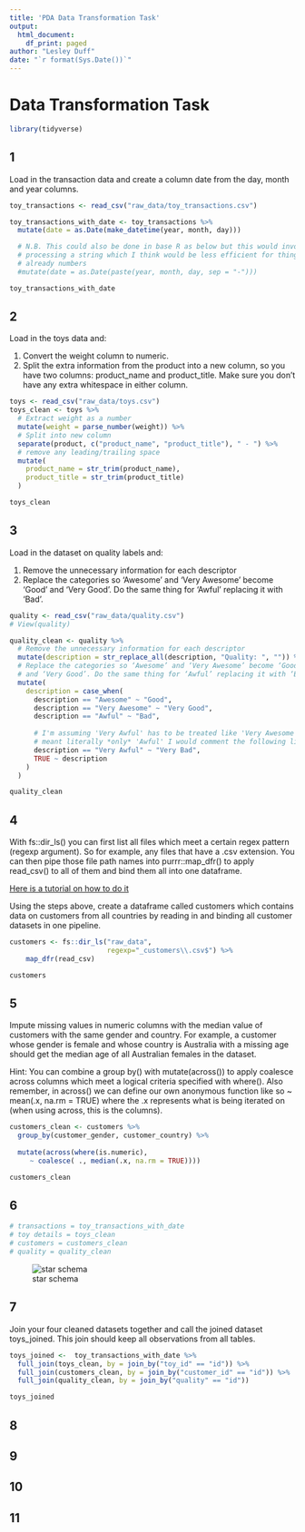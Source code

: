 ```yaml
---
title: 'PDA Data Transformation Task'
output:
  html_document:
    df_print: paged
author: "Lesley Duff"
date: "`r format(Sys.Date())`"
---
```

# Data Transformation Task
```r
library(tidyverse)
```

## 1
Load in the transaction data and create a column date from the day, month and year columns.
```r
toy_transactions <- read_csv("raw_data/toy_transactions.csv")

toy_transactions_with_date <- toy_transactions %>%
  mutate(date = as.Date(make_datetime(year, month, day)))

  # N.B. This could also be done in base R as below but this would involve 
  # processing a string which I think would be less efficient for things 
  # already numbers
  #mutate(date = as.Date(paste(year, month, day, sep = "-")))

toy_transactions_with_date
```
## 2
Load in the toys data and:

1. Convert the weight column to numeric.
2. Split the extra information from the product into a new column, so you have two columns: product_name and product_title. Make sure you don’t have any extra whitespace in either column.

```r
toys <- read_csv("raw_data/toys.csv")
toys_clean <- toys %>%
  # Extract weight as a number
  mutate(weight = parse_number(weight)) %>%
  # Split into new column
  separate(product, c("product_name", "product_title"), " - ") %>%
  # remove any leading/trailing space
  mutate(
    product_name = str_trim(product_name),
    product_title = str_trim(product_title)
  )

toys_clean
```

## 3
Load in the dataset on quality labels and:

1. Remove the unnecessary information for each descriptor
2. Replace the categories so ‘Awesome’ and ‘Very Awesome’ become ‘Good’ and 
‘Very Good’. Do the same thing for ‘Awful’ replacing it with ‘Bad’.
```r
quality <- read_csv("raw_data/quality.csv")
# View(quality)

quality_clean <- quality %>%
  # Remove the unnecessary information for each descriptor
  mutate(description = str_replace_all(description, "Quality: ", "")) %>%
  # Replace the categories so ‘Awesome’ and ‘Very Awesome’ become ‘Good’
  # and ‘Very Good’. Do the same thing for ‘Awful’ replacing it with ‘Bad
  mutate(
    description = case_when(
      description == "Awesome" ~ "Good",
      description == "Very Awesome" ~ "Very Good",
      description == "Awful" ~ "Bad",
      
      # I'm assuming 'Very Awful' has to be treated like 'Very Awesome' but if
      # meant literally *only* 'Awful' I would comment the following line out
      description == "Very Awful" ~ "Very Bad",
      TRUE ~ description
    )
  )

quality_clean
```

## 4
With fs::dir_ls() you can first list all files which meet a certain regex pattern (regexp argument). So for example, any files that have a .csv extension. You can then pipe those file path names into purrr::map_dfr() to apply read_csv() to all of them and bind them all into one dataframe.

[Here is a tutorial on how to do it](https://www.gerkelab.com/blog/2018/09/import-directory-csv-purrr-readr)

Using the steps above, create a dataframe called customers which contains data on customers from all countries by reading in and binding all customer datasets in one pipeline.

```r

customers <- fs::dir_ls("raw_data", 
                        regexp="_customers\\.csv$") %>% 
    map_dfr(read_csv)

customers 
```

## 5
Impute missing values in numeric columns with the median value of customers with the same gender and country. For example, a customer whose gender is female and whose country is Australia with a missing age should get the median age of all Australian females in the dataset.

Hint: You can combine a group by() with mutate(across()) to apply coalesce across columns which meet a logical criteria specified with where(). Also remember, in across() we can define our own anonymous function like so ~ mean(.x, na.rm = TRUE) where the .x represents what is being iterated on (when using across, this is the columns).

```r
customers_clean <- customers %>% 
  group_by(customer_gender, customer_country) %>% 
  
  mutate(across(where(is.numeric),
     ~ coalesce( ., median(.x, na.rm = TRUE)))) 

customers_clean
```

## 6
```r
# transactions = toy_transactions_with_date
# toy details = toys_clean
# customers = customers_clean
# quality = quality_clean
```
![star schema](diagrams/pda-starschema.drawio.png) 

## 7
Join your four cleaned datasets together and call the joined dataset toys_joined. This join should keep all observations from all tables.

```r
toys_joined <-  toy_transactions_with_date %>% 
  full_join(toys_clean, by = join_by("toy_id" == "id")) %>% 
  full_join(customers_clean, by = join_by("customer_id" == "id")) %>% 
  full_join(quality_clean, by = join_by("quality" == "id"))

toys_joined
```



## 8
## 9
## 10
## 11
